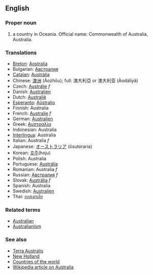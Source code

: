 ==English==

===Proper noun===

# a country in Oceania. Official name: Commonwealth of Australia, Australia.

===Translations===
*[[Breton]]: [[Aostralia]]
*Bulgarian: [[Австралия]]
*[[Catalan]]: [[Austràlia]]
*Chinese: [[澳洲]] (Àozhōu); full: 澳大利亞 or 澳大利亚 (Àodàlìyǎ)
*Czech: [[Austrálie]]  ''f''
*Danish: [[Australien]]
*Dutch: [[Australië]]
*[[Esperanto]]: [[Aŭstralio]]
*Finnish: Australia
*French: [[Australie]] ''f''
*German: [[Australien]]
*Greek: [[Αυστραλία]]
*Indonesian: Australia
*[[Interlingua]]: Australia
*Italian: Australia ''f''
*Japanese: [[オーストラリア]] (ōsutoraria)
*Korean: [[호주]](hoju)
*Polish: Australia
*Portuguese: [[Austrália]]
*Romanian: Australia ''f''
*Russian: [[Австралия]] ''f''
*Slovak: [[Austrália]] ''f''
*Spanish: Australia
*Swedish: [[Australien]]
*Thai: [[ออสเตรเลีย]]

===Related terms===
*[[Australian]]
*[[Australianism]]

===See also===
*[[Terra Australis]]
*[[New Holland]]
*[[Countries of the world]]
*[[en:Australia|Wikipedia article on Australia]]